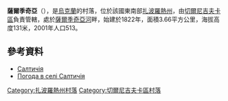 {{coord|47|7|36|N|36|25|23|E|scale:100000|display=title}}

'''薩爾季奇亞'''（{{lang-uk|Салтичія}}），是[[烏克蘭|烏克蘭]]的村落，位於該國東南部[[扎波羅熱州|扎波羅熱州]]，由[[切爾尼吉夫卡區|切爾尼吉夫卡區]]負責管轄，處於[[薩爾季奇亞河|薩爾季奇亞河]]畔，始建於1822年，面積3.66平方公里，海拔高度131米，2001年人口513。

==參考資料==
*[http://w1.c1.rada.gov.ua/pls/z7502/A005?rdat1=28.02.2014&rf7571=13061 Салтичія]{{dead link|date=2018年4月 |bot=InternetArchiveBot |fix-attempted=yes }}
* [http://weather.in.ua/ua/zaporozhskaja/23217 Погода в селі Салтичія]

[[Category:扎波羅熱州村落|Category:扎波羅熱州村落]]
[[Category:切爾尼吉夫卡區村落|Category:切爾尼吉夫卡區村落]]


{{Zaporizhia-geo-stub}}